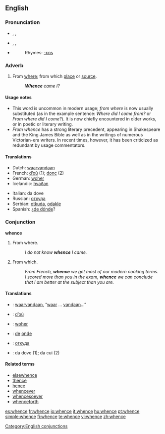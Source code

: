 ==English==

===Pronunciation===
* {{enPR|hwĕns}}, {{IPA|/ʍens/}}, {{SAMPA|/Wens/}}
* {{italbrac|in accents with the [[wine-whine merger]]}} {{enPR|wĕns}}, {{IPA|/wens/}}, {{SAMPA|/wens/}}
* {{audio|en-us-whence.ogg|Audio (US)}}
*: Rhymes: [[Rhymes:English:-ɛns|-ɛns]]

===Adverb===
{{en-adv|-}}

# From [[where]]; from which [[place]] or [[source]].
#: '''''Whence''' came I?''

====Usage notes====
* This word is uncommon in modern usage; ''from where'' is now usually substituted (as in the example sentence: ''Where did I come from?'' or ''From where did I come?''). It is now chiefly encountered in older works, or in poetic or literary writing.
* ''From whence'' has a strong literary precedent, appearing in Shakespeare and the King James Bible as well as in the writings of numerous Victorian-era writers.  In recent times, however, it has been criticized as redundant by usage commentators.

====Translations====
{{trans-top|From where; from which place or source}}
* Dutch: [[waarvandaan]]
* French: [[d'où|d’où]] (1); [[donc]] (2)
* German: [[woher]]
* Icelandic: [[hvaðan]]
{{trans-mid}}
* Italian: da dove
* Russian: [[откуда]]
* Serbian: [[otkuda]], [[odakle]]
* Spanish: ¿[[de dónde]]?
{{trans-bottom}}

===Conjunction===
'''whence'''

# From where.
#: ''I do not know '''whence''' I came.''
# {{context|literary|poetic}} From which.
#: ''From French, '''whence''' we get most of our modern cooking terms.''
#: ''I scored more than you in the exam, '''whence''' we can conclude that I am better at the subject than you are.''

====Translations====
{{trans-top|From where}}
{{trans-mid}}
{{trans-bottom}}

{{trans-top|From which}}
{{trans-mid}}
{{trans-bottom}}

{{checktrans-top}}
* {{ttbc|Dutch}}: [[waarvandaan]], “[[waar]] … [[vandaan]]…”
* {{ttbc|French}}: [[d'où|d’où]]
* {{ttbc|German}}: [[woher]]
{{trans-mid}}
* {{ttbc|Portuguese}}: [[de]] [[onde]]
* {{ttbc|Russian}}: [[откуда]]
* {{ttbc|Italian}}: da dove (1); da cui (2)
{{trans-bottom}}

====Related terms====
* [[elsewhence]]
* [[thence]]
* [[hence]]
* [[whencever]]
* [[whencesoever]]
* [[whenceforth]]

[[Category:English conjunctions]]

[[es:whence]]
[[fr:whence]]
[[io:whence]]
[[it:whence]]
[[hu:whence]]
[[pt:whence]]
[[simple:whence]]
[[fi:whence]]
[[te:whence]]
[[vi:whence]]
[[zh:whence]]